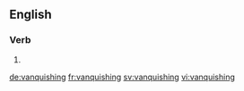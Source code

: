 ==English==

===Verb===
{{head|en|present participle}}

# {{present participle of|vanquish|lang=en|nocat=1}}

[[de:vanquishing]]
[[fr:vanquishing]]
[[sv:vanquishing]]
[[vi:vanquishing]]